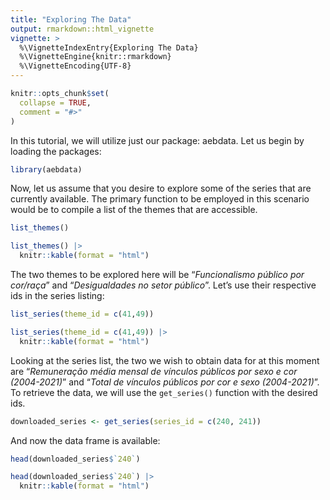 ```yaml
---
title: "Exploring The Data"
output: rmarkdown::html_vignette
vignette: >
  %\VignetteIndexEntry{Exploring The Data}
  %\VignetteEngine{knitr::rmarkdown}
  %\VignetteEncoding{UTF-8}
---
```


```r
knitr::opts_chunk$set(
  collapse = TRUE,
  comment = "#>"
)
```

In this tutorial, we will utilize just our package: aebdata. Let us begin by loading the packages:

```r
library(aebdata)
```

Now, let us assume that you desire to explore some of the series that are currently available. The primary function to be employed in this scenario would be to compile a list of the themes that are accessible.

```r
list_themes()
```
```r
list_themes() |>
  knitr::kable(format = "html")
```

The two themes to be explored here will be "_Funcionalismo público por cor/raça_" and "_Desigualdades no setor público_". Let's use their respective ids in the series listing:

```r
list_series(theme_id = c(41,49))
```
```r
list_series(theme_id = c(41,49)) |>
  knitr::kable(format = "html")
```

Looking at the series list, the two we wish to obtain data for at this moment are "_Remuneração média mensal de vínculos públicos por sexo e cor (2004-2021)_" and "_Total de vínculos públicos por cor e sexo (2004-2021)_". To retrieve the data, we will use the `get_series()` function with the desired ids.

```r
downloaded_series <- get_series(series_id = c(240, 241))
```

And now the data frame is available:

```r
head(downloaded_series$`240`)
```
```r
head(downloaded_series$`240`) |>
  knitr::kable(format = "html")
```
